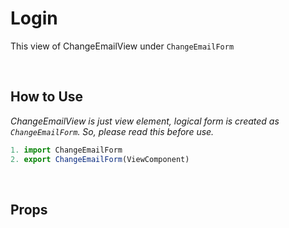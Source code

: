 
<Meta title="Form/Change Email" component={ChangeEmailView} />

# Login


This view of ChangeEmailView under `ChangeEmailForm`
<Preview>
  <Story name="Change Email">
    <ChangeEmailView
      onSubmit="function"
      onSucces="function"
      onError="function"
      errorMessage="object"
    />
  </Story>
</Preview>

<br />

## How to Use
_ChangeEmailView is just view element, logical form is created as `ChangeEmailForm`. So, please read this before use._


```js
1. import ChangeEmailForm
2. export ChangeEmailForm(ViewComponent)
```

<br />

## Props
<Props of={ChangeEmailView} />
